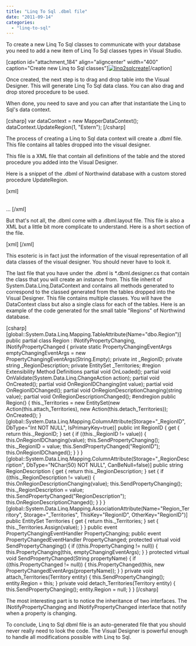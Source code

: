 ```yaml
---
title: "Linq To Sql .dbml file"
date: "2011-09-14"
categories: 
  - "linq-to-sql"
---
```


To create a new Linq To Sql classes to communicate with your database you need to add a new item of Linq To Sql classes types in Visual Studio.

\[caption id="attachment\_184" align="aligncenter" width="400" caption="Create new Linq to Sql classes"\][![](http://patrickdesjardins.com/blog/wp-content/uploads/2011/08/linq2sqlcreate-400x386.png "linq2sqlcreate")](http://patrickdesjardins.com/blog/linq-to-sql-dbml-file/linq2sqlcreate)\[/caption\]

Once created, the next step is to drag and drop table into the Visual Designer. This will generate Linq To Sql data class. You can also drag and drop stored procedure to be used.

When done, you need to save and you can after that instantiate the Linq to Sql's data context.

\[csharp\] var dataContext = new MapperDataContext(); dataContext.UpdateRegion(1, "Estern"); \[/csharp\]

The process of creating a Linq to Sql data context will create a .dbml file. This file contains all tables dropped into the visual designer.

This file is a XML file that contain all definitions of the table and the stored procedure you added into the Visual Designer.

Here is a snippet of the .dbml of Northwind database with a custom stored procedure UpdateRegion.

\[xml\] <Table Name="dbo.Region" Member="Regions"> <Type Name="Region"> <Column Name="RegionID" Type="System.Int32" DbType="Int NOT NULL" IsPrimaryKey="true" CanBeNull="false" /> <Column Name="RegionDescription" Type="System.String" DbType="NChar(50) NOT NULL" CanBeNull="false" /> <Association Name="Region\_Territory" Member="Territories" ThisKey="RegionID" OtherKey="RegionID" Type="Territory" /> </Type> </Table> ... <Function Name="dbo.UpdateRegion" Method="UpdateRegion"> <Parameter Name="id" Type="System.Int32" DbType="Int" /> <Parameter Name="txt" Type="System.String" DbType="VarChar(50)" /> <Return Type="System.Int32" /> </Function> \[/xml\]

But that's not all, the .dbml come with a .dbml.layout file. This file is also a XML but a little bit more complicate to understand. Here is a short section of the file.

\[xml\] <classShape Id="40fcd11c-862f-4d4c-9d0f-b7b810cf15f4" absoluteBounds="6.75, 7.5, 2, 1.1939925130208344"> <DataClassMoniker Name="/MapperDataContext/Region" /> <nestedChildShapes> <elementListCompartment Id="59d75784-613d-41c6-b53c-10f870c17964" absoluteBounds="6.765, 7.96, 1.9700000000000002, 0.63399251302083326" name="DataPropertiesCompartment" titleTextColor="Black" itemTextColor="Black" /> </nestedChildShapes> </classShape> \[/xml\]

This esoteric is in fact just the information of the visual representation of all data classes of the visual designer. You should never have to look it.

The last file that you have under the .dbml is \*.dbml.designer.cs that contain the class that you will create an instance from. This file inherit of System.Data.Linq.DataContext and contains all methods generated to correspond to the classed generated from the tables dropped into the Visual Designer. This file contains multiple classes. You will have the DataContext class but also a single class for each of the tables. Here is an example of the code generated for the small table "Regions" of Northwind database.

\[csharp\] \[global::System.Data.Linq.Mapping.TableAttribute(Name="dbo.Region")\] public partial class Region : INotifyPropertyChanging, INotifyPropertyChanged { private static PropertyChangingEventArgs emptyChangingEventArgs = new PropertyChangingEventArgs(String.Empty); private int \_RegionID; private string \_RegionDescription; private EntitySet<Territory> \_Territories; #region Extensibility Method Definitions partial void OnLoaded(); partial void OnValidate(System.Data.Linq.ChangeAction action); partial void OnCreated(); partial void OnRegionIDChanging(int value); partial void OnRegionIDChanged(); partial void OnRegionDescriptionChanging(string value); partial void OnRegionDescriptionChanged(); #endregion public Region() { this.\_Territories = new EntitySet<Territory>(new Action<Territory>(this.attach\_Territories), new Action<Territory>(this.detach\_Territories)); OnCreated(); } \[global::System.Data.Linq.Mapping.ColumnAttribute(Storage="\_RegionID", DbType="Int NOT NULL", IsPrimaryKey=true)\] public int RegionID { get { return this.\_RegionID; } set { if ((this.\_RegionID != value)) { this.OnRegionIDChanging(value); this.SendPropertyChanging(); this.\_RegionID = value; this.SendPropertyChanged("RegionID"); this.OnRegionIDChanged(); } } } \[global::System.Data.Linq.Mapping.ColumnAttribute(Storage="\_RegionDescription", DbType="NChar(50) NOT NULL", CanBeNull=false)\] public string RegionDescription { get { return this.\_RegionDescription; } set { if ((this.\_RegionDescription != value)) { this.OnRegionDescriptionChanging(value); this.SendPropertyChanging(); this.\_RegionDescription = value; this.SendPropertyChanged("RegionDescription"); this.OnRegionDescriptionChanged(); } } } \[global::System.Data.Linq.Mapping.AssociationAttribute(Name="Region\_Territory", Storage="\_Territories", ThisKey="RegionID", OtherKey="RegionID")\] public EntitySet<Territory> Territories { get { return this.\_Territories; } set { this.\_Territories.Assign(value); } } public event PropertyChangingEventHandler PropertyChanging; public event PropertyChangedEventHandler PropertyChanged; protected virtual void SendPropertyChanging() { if ((this.PropertyChanging != null)) { this.PropertyChanging(this, emptyChangingEventArgs); } } protected virtual void SendPropertyChanged(String propertyName) { if ((this.PropertyChanged != null)) { this.PropertyChanged(this, new PropertyChangedEventArgs(propertyName)); } } private void attach\_Territories(Territory entity) { this.SendPropertyChanging(); entity.Region = this; } private void detach\_Territories(Territory entity) { this.SendPropertyChanging(); entity.Region = null; } } \[/csharp\]

The most interesting part is to notice the inheritance of two interfaces. The INotifyPropertyChanging and INotifyPropertyChanged interface that notify when a property is changing.

To conclude, Linq to Sql dbml file is an auto-generated file that you should never really need to look the code. The Visual Designer is powerful enough to handle all modifications possible with Linq to Sql.
